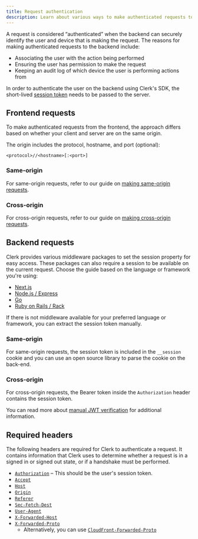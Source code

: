 ```yaml
---
title: Request authentication
description: Learn about various ways to make authenticated requests to the backend when using Clerk SDKs.
---
```


A request is considered “authenticated” when the backend can securely identify the user and device that is making the request. The reasons for making authenticated requests to the backend include:

- Associating the user with the action being performed
- Ensuring the user has permission to make the request
- Keeping an audit log of which device the user is performing actions from

In order to authenticate the user on the backend using Clerk's SDK, the short-lived [session token](/docs/backend-requests/resources/session-tokens) needs to be passed to the server.

## Frontend requests

To make authenticated requests from the frontend, the approach differs based on whether your client and server are on the same origin.

The origin includes the protocol, hostname, and port (optional):

`<protocol>//<hostname>[:<port>]`

### Same-origin

For same-origin requests, refer to our guide on [making same-origin requests](/docs/backend-requests/making/same-origin).

### Cross-origin

For cross-origin requests, refer to our guide on [making cross-origin requests](/docs/backend-requests/making/cross-origin).

## Backend requests

Clerk provides various middleware packages to set the session property for easy access. These packages can also require a session to be available on the current request. Choose the guide based on the language or framework you're using:

- [Next.js](/docs/references/nextjs/clerk-middleware)
- [Node.js / Express](/docs/backend-requests/handling/nodejs)
- [Go](/docs/backend-requests/handling/go)
- [Ruby on Rails / Rack](/docs/backend-requests/handling/ruby-rails)

If there is not middleware available for your preferred language or framework, you can extract the session token manually.

### Same-origin

For same-origin requests, the session token is included in the `__session` cookie and you can use an open source library to parse the cookie on the back-end.

### Cross-origin

For cross-origin requests, the Bearer token inside the `Authorization` header contains the session token.

You can read more about [manual JWT verification](/docs/backend-requests/handling/manual-jwt) for additional information.

## Required headers

The following headers are required for Clerk to authenticate a request. It contains information that Clerk uses to determine whether a request is in a signed in or signed out state, or if a handshake must be performed.

- [`Authorization`](https://developer.mozilla.org/en-US/docs/Web/HTTP/Headers/Authorization) – This should be the user's session token.
- [`Accept`](https://developer.mozilla.org/en-US/docs/Web/HTTP/Headers/Accept)
- [`Host`](https://developer.mozilla.org/en-US/docs/Web/HTTP/Headers/Host)
- [`Origin`](https://developer.mozilla.org/en-US/docs/Web/HTTP/Headers/Origin)
- [`Referer`](https://developer.mozilla.org/en-US/docs/Web/HTTP/Headers/Referer)
- [`Sec-Fetch-Dest`](https://developer.mozilla.org/en-US/docs/Web/HTTP/Headers/Sec-Fetch-Dest)
- [`User-Agent`](https://developer.mozilla.org/en-US/docs/Web/HTTP/Headers/User-Agent)
- [`X-Forwarded-Host`](https://developer.mozilla.org/en-US/docs/Web/HTTP/Headers/X-Forwarded-Host)
- [`X-Forwarded-Proto`](https://developer.mozilla.org/en-US/docs/Web/HTTP/Headers/X-Forwarded-Proto)
  - Alternatively, you can use [`CloudFront-Forwarded-Proto`](https://docs.aws.amazon.com/AmazonCloudFront/latest/DeveloperGuide/adding-cloudfront-headers.html#cloudfront-headers-other)

